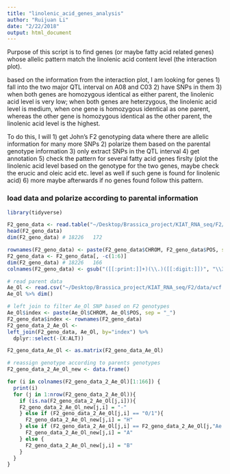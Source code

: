 ```yaml
---
title: "linolenic_acid_genes_analysis"
author: "Ruijuan Li"
date: "2/22/2018"
output: html_document
---
```


Purpose of this script is to find genes (or maybe fatty acid related genes) whose allelic pattern match the linolenic acid content level (the interaction plot). 

based on the information from the interaction plot, I am looking for genes 
1) fall into the two major QTL interval on A08 and C03
2) have SNPs in them 
3) when both genes are homozygous identical as either parent, the linolenic acid level is very low; when both genes are heterzygous, the linolenic acid level is medium, when one gene is homozygous identical as one parent, whereas the other gene is homozygous identical as the other parent, the linolenic acid level is the highest. 

To do this, I will 
1) get John's F2 genotyping data where there are allelic information for many more SNPs
2) polarize them based on the parental genotype information 
3) only extract SNPs in the QTL interval 
4) get annotation 
5) check the pattern for several fatty acid genes firslty (plot the linolenic acid level based on the genotype for the two genes, maybe check the erucic and oleic acid etc. level as well if such gene is found for linolenic acid) 
6) more maybe afterwards if no genes found follow this pattern. 

### load data and polarize according to parental information 
```r
library(tidyverse) 

F2_geno_data <- read.table("~/Desktop/Brassica_project/KIAT_RNA_seq/F2/data/F2_Final_SNP_Calls", header = T)
head(F2_geno_data) 
dim(F2_geno_data) # 18226   172 

rownames(F2_geno_data) <- paste(F2_geno_data$CHROM, F2_geno_data$POS, sep = "_")
F2_geno_data <- F2_geno_data[, -c(1:6)]
dim(F2_geno_data) # 18226   166 
colnames(F2_geno_data) <- gsub("([[:print:]]+)(\\.)([[:digit:]])", "\\3", colnames(F2_geno_data))

# read parent data 
Ae_Ol <- read.csv("~/Desktop/Brassica_project/KIAT_RNA_seq/F2/data/vcf.Ae.Ol.intersect.final.csv", stringsAsFactors = F)
Ae_Ol %>% dim()

# left join to filter Ae_Ol SNP based on F2 genotypes
Ae_Ol$index <- paste(Ae_Ol$CHROM, Ae_Ol$POS, sep = "_")
F2_geno_data$index <- rownames(F2_geno_data)
F2_geno_data_2_Ae_Ol <- 
left_join(F2_geno_data, Ae_Ol, by="index") %>% 
  dplyr::select(-(X:ALT)) 

F2_geno_data_Ae_Ol <- as.matrix(F2_geno_data_Ae_Ol)  

# reassign genotype according to parents genotypes
F2_geno_data_2_Ae_Ol_new <- data.frame()

for (i in colnames(F2_geno_data_2_Ae_Ol)[1:166]) {
  print(i)
  for (j in 1:nrow(F2_geno_data_2_Ae_Ol)){
    if (is.na(F2_geno_data_2_Ae_Ol[j,i])){
    F2_geno_data_2_Ae_Ol_new[j,i] = "-"
    } else if (F2_geno_data_2_Ae_Ol[j,i] == "0/1"){
      F2_geno_data_2_Ae_Ol_new[j,i] = "H"
    } else if (F2_geno_data_2_Ae_Ol[j,i] == F2_geno_data_2_Ae_Ol[j,"Ae.gt"]){
      F2_geno_data_2_Ae_Ol_new[j,i] = "A"
    } else {
      F2_geno_data_2_Ae_Ol_new[j,i] = "B"
    }
  }
} 


```

